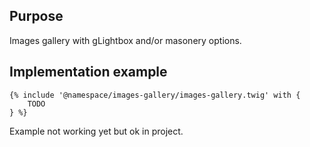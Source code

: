 ## Purpose

Images gallery with gLightbox and/or masonery options.

## Implementation example
```
{% include '@namespace/images-gallery/images-gallery.twig' with {
    TODO
} %}
```


Example not working yet but ok in project.